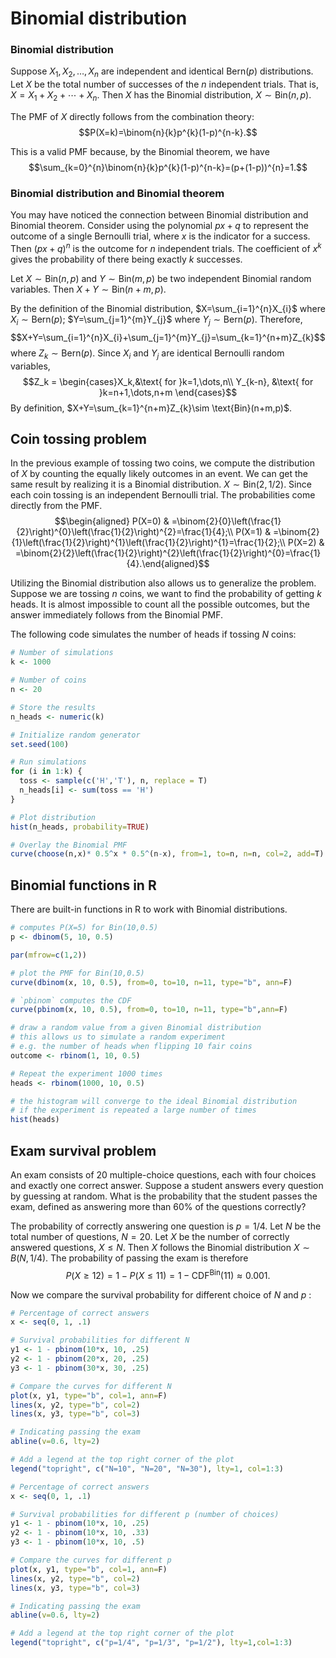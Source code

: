 # Binomial distribution

::: {#def-bin}
### Binomial distribution

Suppose $X_{1},X_{2},\dots,X_{n}$ are independent and identical
$\text{Bern}(p)$ distributions. Let $X$ be the total number of successes
of the $n$ independent trials. That is, $X=X_{1}+X_{2}+\cdots+X_{n}$.
Then $X$ has the Binomial distribution, $X\sim \text{Bin}(n,p)$.
:::

The PMF of $X$ directly follows from the combination theory:
$$P(X=k)=\binom{n}{k}p^{k}(1-p)^{n-k}.$$

This is a valid PMF because, by the Binomial theorem, we have
$$\sum_{k=0}^{n}\binom{n}{k}p^{k}(1-p)^{n-k}=(p+(1-p))^{n}=1.$$

::: callout-note
### Binomial distribution and Binomial theorem

You may have noticed the connection between Binomial distribution and
Binomial theorem. Consider using the polynomial $px+q$ to represent the
outcome of a single Bernoulli trial, where $x$ is the indicator for a
success. Then $(px+q)^n$ is the outcome for $n$ independent trials. The
coefficient of $x^k$ gives the probability of there being exactly $k$
successes.
:::

::: {#thm-bin}
Let $X\sim \text{Bin}(n,p)$ and $Y\sim \text{Bin}(m,p)$ be two
independent Binomial random variables. Then $X+Y\sim \text{Bin}(n+m,p)$.
:::

::: proof
By the definition of the Binomial distribution, $X=\sum_{i=1}^{n}X_{i}$
where $X_{i}\sim \text{Bern}(p)$; $Y=\sum_{j=1}^{m}Y_{j}$ where
$Y_{j}\sim \text{Bern}(p)$. Therefore,
$$X+Y=\sum_{i=1}^{n}X_{i}+\sum_{j=1}^{m}Y_{j}=\sum_{k=1}^{n+m}Z_{k}$$
where $Z_{k}\sim \text{Bern}(p)$. Since $X_{i}$ and $Y_{j}$ are
identical Bernoulli random variables,
$$Z_k = \begin{cases}X_k,&\text{ for }k=1,\dots,n\\ 
Y_{k-n}, &\text{ for }k=n+1,\dots,n+m
\end{cases}$$ By definition,
$X+Y=\sum_{k=1}^{n+m}Z_{k}\sim \text{Bin}(n+m,p)$.
:::

## Coin tossing problem {.unnumbered}

::: {#exm-3.3}
In the previous example of tossing two coins, we compute the
distribution of $X$ by counting the equally likely outcomes in an event.
We can get the same result by realizing it is a Binomial distribution.
$X\sim\textrm{Bin}(2,1/2)$. Since each coin tossing is an independent
Bernoulli trial. The probabilities come directly from the PMF.
$$\begin{aligned}
P(X=0) & =\binom{2}{0}\left(\frac{1}{2}\right)^{0}\left(\frac{1}{2}\right)^{2}=\frac{1}{4};\\
P(X=1) & =\binom{2}{1}\left(\frac{1}{2}\right)^{1}\left(\frac{1}{2}\right)^{1}=\frac{1}{2};\\
P(X=2) & =\binom{2}{2}\left(\frac{1}{2}\right)^{2}\left(\frac{1}{2}\right)^{0}=\frac{1}{4}.\end{aligned}$$

Utilizing the Binomial distribution also allows us to generalize the
problem. Suppose we are tossing $n$ coins, we want to find the
probability of getting $k$ heads. It is almost impossible to count all
the possible outcomes, but the answer immediately follows from the
Binomial PMF.
:::

The following code simulates the number of heads if tossing $N$ coins:

```r
# Number of simulations
k <- 1000 

# Number of coins
n <- 20

# Store the results
n_heads <- numeric(k)

# Initialize random generator
set.seed(100)

# Run simulations
for (i in 1:k) { 
  toss <- sample(c('H','T'), n, replace = T)
  n_heads[i] <- sum(toss == 'H')
}

# Plot distribution
hist(n_heads, probability=TRUE)

# Overlay the Binomial PMF
curve(choose(n,x)* 0.5^x * 0.5^(n-x), from=1, to=n, n=n, col=2, add=T)
```

## Binomial functions in R {.unnumbered}

There are built-in functions in R to work with Binomial distributions.

```r
# computes P(X=5) for Bin(10,0.5)
p <- dbinom(5, 10, 0.5)

par(mfrow=c(1,2))

# plot the PMF for Bin(10,0.5)
curve(dbinom(x, 10, 0.5), from=0, to=10, n=11, type="b", ann=F)

# `pbinom` computes the CDF 
curve(pbinom(x, 10, 0.5), from=0, to=10, n=11, type="b",ann=F)
```

```r
# draw a random value from a given Binomial distribution
# this allows us to simulate a random experiment
# e.g. the number of heads when flipping 10 fair coins
outcome <- rbinom(1, 10, 0.5)

# Repeat the experiment 1000 times
heads <- rbinom(1000, 10, 0.5)

# the histogram will converge to the ideal Binomial distribution
# if the experiment is repeated a large number of times
hist(heads)
```

## Exam survival problem {.unnumbered}

::: {#exm-bin}
An exam consists of 20 multiple-choice questions, each with four choices
and exactly one correct answer. Suppose a student answers every question
by guessing at random. What is the probability that the student passes
the exam, defined as answering more than 60% of the questions correctly?
:::

::: solution
The probability of correctly answering one question is $p=1/4$. Let $N$
be the total number of questions, $N=20$. Let $X$ be the number of
correctly answered questions, $X\leq N$. Then $X$ follows the Binomial
distribution $X \sim B(N, 1/4)$. The probability of passing the exam is
therefore
$$P(X \geq 12) = 1-P(X\leq 11)=1-\text{CDF}^{\text{Bin}}(11)\approx 0.001.$$
:::

Now we compare the survival probability for different choice of $N$ and
$p$ :

```r
# Percentage of correct answers
x <- seq(0, 1, .1)

# Survival probabilities for different N
y1 <- 1 - pbinom(10*x, 10, .25)
y2 <- 1 - pbinom(20*x, 20, .25)
y3 <- 1 - pbinom(30*x, 30, .25)

# Compare the curves for different N
plot(x, y1, type="b", col=1, ann=F)
lines(x, y2, type="b", col=2)
lines(x, y3, type="b", col=3)

# Indicating passing the exam
abline(v=0.6, lty=2)

# Add a legend at the top right corner of the plot
legend("topright", c("N=10", "N=20", "N=30"), lty=1, col=1:3)
```

```r
# Percentage of correct answers
x <- seq(0, 1, .1)

# Survival probabilities for different p (number of choices)
y1 <- 1 - pbinom(10*x, 10, .25)
y2 <- 1 - pbinom(10*x, 10, .33)
y3 <- 1 - pbinom(10*x, 10, .5)

# Compare the curves for different p
plot(x, y1, type="b", col=1, ann=F)
lines(x, y2, type="b", col=2)
lines(x, y3, type="b", col=3)

# Indicating passing the exam
abline(v=0.6, lty=2)

# Add a legend at the top right corner of the plot
legend("topright", c("p=1/4", "p=1/3", "p=1/2"), lty=1,col=1:3)
```
